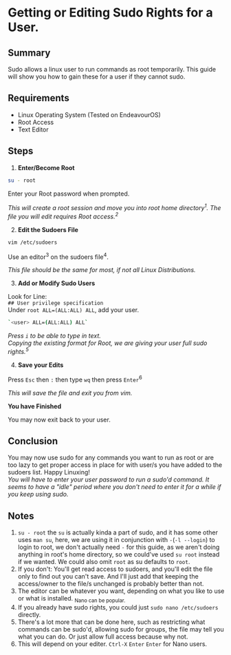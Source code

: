 # Getting or Editing Sudo Rights for a User.

## Summary

Sudo allows a linux user to run commands as root temporarily. This guide will show you how to gain these for a user if they cannot sudo.

## Requirements

- Linux Operating System (Tested on EndeavourOS)
- Root Access
- Text Editor

## Steps

1. **Enter/Become Root**  

```bash copy
su - root
```  
Enter your Root password when prompted.  

*This will create a root session and move you into root home directory<sup>1</sup>. The file you will edit requires Root access.<sup>2</sup>*

2. **Edit the Sudoers File**  

```bash copy
vim /etc/sudoers
```  

Use an editor<sup>3</sup> on the sudoers file<sup>4</sup>.  

*This file should be the same for most, if not all Linux Distributions.*

3. **Add or Modify Sudo Users**  

Look for Line:  
`## User privilege specification`  
Under `root ALL=(ALL:ALL) ALL`, add your user.  
```bash copy
`<user> ALL=(ALL:ALL) ALL`
```  
*Press `i` to be able to type in text.*  
*Copying the existing format for Root, we are giving your user full sudo rights.<sup>5</sup>*  

4. **Save your Edits**  

Press `Esc` then `:` then type `wq` then press `Enter`<sup>6</sup>  

*This will save the file and exit you from vim.*  

**You have Finished**  

You may now exit back to your user.

## Conclusion  

You may now use sudo for any commands you want to run as root or are too lazy to get proper access in place for with user/s you have added to the sudoers list. Happy Linuxing!  
*You will have to enter your user password to run a sudo'd command. It seems to have a "idle" period where you don't need to enter it for a while if you keep using sudo.*


## Notes

1. `su - root` the `su` is actually kinda a part of sudo, and it has some other uses `man su`, here, we are using it in conjunction with `-`(`-l --login`) to login to root, we don't actually need `-` for this guide, as we aren't doing anything in root's home directory, so we could've used `su root` instead if we wanted. We could also omit `root` as su defaults to `root`.  
2. If you don't: You'll get read access to sudoers, and you'll edit the file only to find out you can't save. And I'll just add that keeping the access/owner to the file/s unchanged is probably better than not.  
3. The editor can be whatever you want, depending on what you like to use or what is installed. <sub>Nano can be popular.</sub>  
4. If you already have sudo rights, you could just `sudo nano /etc/sudoers` directly.
5. There's a lot more that can be done here, such as restricting what commands can be sudo'd, allowing sudo for groups, the file may tell you what you can do. Or just allow full access because why not.  
6. This will depend on your editer. `Ctrl-X` `Enter` `Enter` for Nano users.